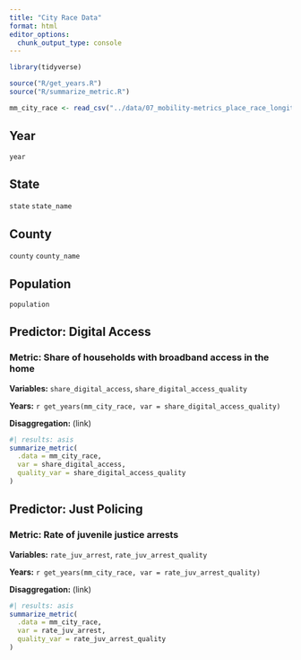 ```yaml
---
title: "City Race Data"
format: html
editor_options: 
  chunk_output_type: console
---
```


```r
library(tidyverse)

source("R/get_years.R")
source("R/summarize_metric.R")

mm_city_race <- read_csv("../data/07_mobility-metrics_place_race_longitudinal.csv")

```

## Year

`year`

## State

`state`
`state_name`

## County

`county`
`county_name`

## Population

`population`

## Predictor: Digital Access

### Metric: Share of households with broadband access in the home

**Variables:** `share_digital_access`, `share_digital_access_quality`

**Years:** `r get_years(mm_city_race, var = share_digital_access_quality)`

**Disaggregation:** (link)

```r
#| results: asis
summarize_metric(
  .data = mm_city_race, 
  var = share_digital_access, 
  quality_var = share_digital_access_quality
)

```

## Predictor: Just Policing

### Metric: Rate of juvenile justice arrests

**Variables:** `rate_juv_arrest`, `rate_juv_arrest_quality`

**Years:** `r get_years(mm_city_race, var = rate_juv_arrest_quality)`

**Disaggregation:** (link)

```r
#| results: asis
summarize_metric(
  .data = mm_city_race, 
  var = rate_juv_arrest, 
  quality_var = rate_juv_arrest_quality
)

```

